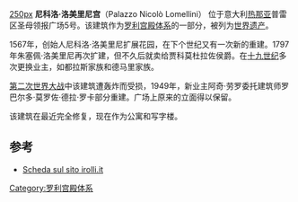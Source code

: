 {{coord|44|24|50.04|N|8|55|43.08|E|scale:5000|display=title}}
[[文件:PalazzoNicoloLomellini2.jpg|250px]]
'''尼科洛·洛美里尼宫'''（Palazzo Nicolò Lomellini） 位于意大利[[热那亚|热那亚]]普雷区圣母领报广场5号。该建筑作为[[罗利宫殿体系|罗利宫殿体系]]的一部分，被列为[[世界遗产|世界遗产]]。

1567年，创始人尼科洛·洛美里尼扩展花园，在下个世纪又有一次新的重建。1797年朱塞佩·洛美里尼再次扩建，但不久后就卖给贾科莫杜拉佐侯爵。在[[十九世纪|十九世纪]]多次更换业主，如都拉斯家族和德马里家族。

[[第二次世界大战|第二次世界大战]]中该建筑遭轰炸而受损，1949年，新业主阿奇·劳罗委托建筑师罗巴尔多·莫罗佐·德拉·罗卡部分重建。广场上原来的立面得以保留。

该建筑在最近完全修复，现在作为公寓和写字楼。

== 参考 ==
* [http://www.irolli.it/genova_unesco/palazzo/piazza_della_nunziata_5.html Scheda sul sito irolli.it] {{Wayback|url=http://www.irolli.it/genova_unesco/palazzo/piazza_della_nunziata_5.html |date=20140217080201 }}

[[Category:罗利宫殿体系|Category:罗利宫殿体系]]